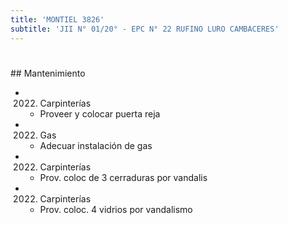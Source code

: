 ```yaml
---
title: 'MONTIEL 3826'
subtitle: 'JII N° 01/20° - EPC N° 22 RUFINO LURO CAMBACERES'
---
```


#


 ## Mantenimiento

*  (2022) Carpinterías 
    + Proveer y colocar puerta reja

*  (2022) Gas 
    + Adecuar instalación de gas

*  (2022) Carpinterías 
    + Prov. coloc de 3 cerraduras por vandalis

*  (2022) Carpinterías 
    + Prov. coloc. 4 vidrios por vandalismo



